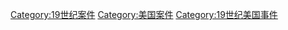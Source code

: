 [[Category:19世纪案件|Category:19世纪案件]]
[[Category:美国案件|Category:美国案件]]
[[Category:19世纪美国事件|Category:19世纪美国事件]]